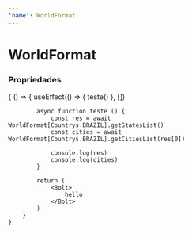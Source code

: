 ```yaml
---
'name': WorldFormat
---
```




# WorldFormat

### Propriedades

<Playground>
    {
        () => {
            useEffect(() => {
               teste()
            }, [])

            async function teste () {
                const res = await WorldFormat[Countrys.BRAZIL].getStatesList()
                const cities = await WorldFormat[Countrys.BRAZIL].getCitiesList(res[0])

                console.log(res)
                console.log(cities)
            }

            return (
                <Bolt>
                    hello
                </Bolt>
            )
        }
    }

</Playground>
